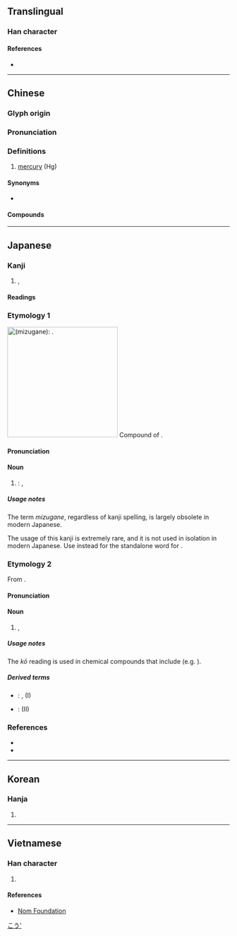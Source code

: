 {{character info/new}}
==Translingual==

===Han character===
{{Han char|rn=85|rad=水|as=03|sn=7|four=10232|canj=ME|ids=⿱工水}}

====References====
* {{Han ref|kx=0606.030|dkj=17139|dj=0999.120|hdz=31550.010|uh=6C5E|ud=27742|bh=A845|bd=43077}}

----

==Chinese==
{{zh-forms|alt=銾}}

===Glyph origin===
{{Han etym}}

===Pronunciation===
{{zh-pron
|m=gǒng
|c=hung6,hung3
|h=pfs=kúng
|md=
|mn=hóng/qz,xm,zz:kòng
|w=
|mc=y
|oc=y
|cat=n
}}

===Definitions===
{{zh-hanzi}}

# {{lb|zh|chemistry}} [[mercury]] (Hg)

====Synonyms====
* {{zh-l|水銀}}

====Compounds====
{{zh-der|汞弧燈|汞極電池|汞中毒|搏砂煉汞|汞合金|汞溴紅|摶砂煉汞|汞齊|昇汞|混汞法|燒丹鍊汞|摶砂弄汞|自然汞|紅汞水|紅汞液|雷汞|鉛汞|汞電池|硫化汞}}

{{zh-cat|Chemical elements}}

----

==Japanese==

===Kanji===
{{ja-kanji|grade=|rs=水03}}

# {{l|en|mercury}}, {{l|en|quicksilver}} {{qualifier|the metal}}

====Readings====
{{ja-readings
|goon=ぐ
|kanon=こう
|kun=みずがね<みづがね
}}

===Etymology 1===
[[File:Pouring_liquid_mercury_bionerd.jpg|thumb|250px|{{lang|ja|汞}} (''mizugane''): '''{{l|en|mercury}}'''.]]
{{ja-kanjitab|みずがね|yomi=k}}
Compound of {{compound|lang=ja|sort=みずがね|水|tr1=mizu|t1=water|銀|tr2=kane|t2=metal, silver}}. {{rendaku2|sort=みずがね|kane|gane}}

====Pronunciation====
{{ja-pron|yomi=k|みずがね}}

====Noun====
{{ja-noun|みずがね|hhira=みづがね}}

# {{lb|ja|sort=みずがね|chemistry|rare|obsolete}} {{alternative spelling of|水銀|lang=ja}}: {{l|en|mercury}}, {{l|en|quicksilver}}

=====Usage notes=====
The term ''mizugane'', regardless of kanji spelling, is largely obsolete in modern Japanese.

The usage of this kanji is extremely rare, and it is not used in isolation in modern Japanese. Use {{l|ja|水銀}} instead for the standalone word for {{m|en|mercury}}.

===Etymology 2===
{{ja-kanjitab|こう|yomi=o}}
From {{der|ja|ltc|sort=こう|汞|tr={{IPAchar|/ɦuŋ<sup>X</sup>/}}||mercury, quicksilver}}.

====Pronunciation====
{{ja-pron|yomi=kanon|こう}}

====Noun====
{{ja-noun|こう}}

# {{lb|ja|sort=みずがね|chemistry}} {{l|en|mercury}}, {{l|en|quicksilver}}

=====Usage notes=====
The ''kō'' reading is used in chemical compounds that include (e.g. {{l|en|corrosive sublimate}}).

=====Derived terms=====
{{der-top}}
* {{ja-r|甘%汞|かん%こう}}: {{l|en|calomel}}, {{l|en|mercury}}(I) {{l|en|chloride}}
* {{ja-r|雷%汞|らい%こう}}: {{l|en|mercury}}(II) {{l|en|fulminate}}
{{der-bottom}}

===References===
* {{R:Kokugo Dai Jiten}}
* {{R:Daijirin}}

[[Category:ja:Chemical elements|こう']]

----

==Korean==

===Hanja===
{{ko-hanja|hangeul=홍|eumhun=|rv=hong|mr=hong|y=hong}}

# {{defn|lang=ko|sort=水03}}

----

==Vietnamese==

===Han character===
{{vi-readings|rs=水03| hanviet = hống}}

# {{defn|lang=vi|sort=水03}}

====References====
*[http://nomfoundation.org/common/nom_details.php?codepoint=6c5e Nom Foundation]
